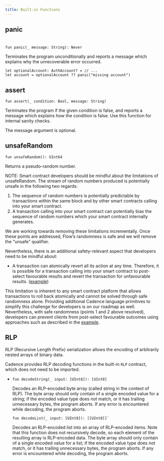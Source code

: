 ```yaml
---
title: Built-in Functions
---
```


## panic
#

```cadence
fun panic(_ message: String): Never
```

  Terminates the program unconditionally
  and reports a message which explains why the unrecoverable error occurred.

  ```cadence
  let optionalAccount: AuthAccount? = // ...
  let account = optionalAccount ?? panic("missing account")
  ```

## assert

```cadence
fun assert(_ condition: Bool, message: String)
```

  Terminates the program if the given condition is false,
  and reports a message which explains how the condition is false.
  Use this function for internal sanity checks.

  The message argument is optional.

## unsafeRandom

```cadence
fun unsafeRandom(): UInt64
```

  Returns a pseudo-random number.

  NOTE: 
  Smart contract developers should be mindful about the limitations of unsafeRandom. 
  The stream of random numbers produced is potentially unsafe in the following two regards:

  1. The sequence of random numbers is potentially predictable by transactions within the same block
  and by other smart contracts calling into your smart contract.
  2. A transaction calling into your smart contract can potentially bias the sequence of random numbers which
  your smart contract internally generates. 
  
  We are working towards removing these limitations incrementally. Once these points are addressed, 
  Flow’s randomness is safe and we will remove the "unsafe" qualifier.

  Nevertheless, there is an additional safety-relevant aspect that developers need to be mindful about:

  * A transaction can atomically revert all its action at any time. Therefore, it is possible for a transaction calling into
  your smart contract to post-select favourable results and revert the transaction for unfavourable results.
  ([example](https://consensys.github.io/smart-contract-best-practices/development-recommendations/general/public-data/))

  This limitation is inherent to any smart contract platform that allows transactions to roll back atomically and cannot be
  solved through safe randomness alone.  Providing additional Cadence language primitives to simplify this challenge for
  developers is on our roadmap as well. Nevertheless, with safe randomness (points 1 and 2 above resolved), developers can prevent
  clients from post-select favourable outcomes using approaches such as described in the
  [example](https://consensys.github.io/smart-contract-best-practices/development-recommendations/general/public-data/).


## RLP

RLP (Recursive Length Prefix) serialization allows the encoding of arbitrarily nested arrays of binary data.

Cadence provides RLP decoding functions in the built-in `RLP` contract, which does not need to be imported.

-
    ```cadence
    fun decodeString(_ input: [UInt8]): [UInt8]
    ```

    Decodes an RLP-encoded byte array (called string in the context of RLP).
    The byte array should only contain of a single encoded value for a string; if the encoded value type does not match, or it has trailing unnecessary bytes, the program aborts.
    If any error is encountered while decoding, the program aborts.


 
    ```cadence
    fun decodeList(_ input: [UInt8]): [[UInt8]]`
    ```

    Decodes an RLP-encoded list into an array of RLP-encoded items.
    Note that this function does not recursively decode, so each element of the resulting array is RLP-encoded data.
    The byte array should only contain of a single encoded value for a list; if the encoded value type does not match, or it has trailing unnecessary bytes, the program aborts.
    If any error is encountered while decoding, the program aborts.
